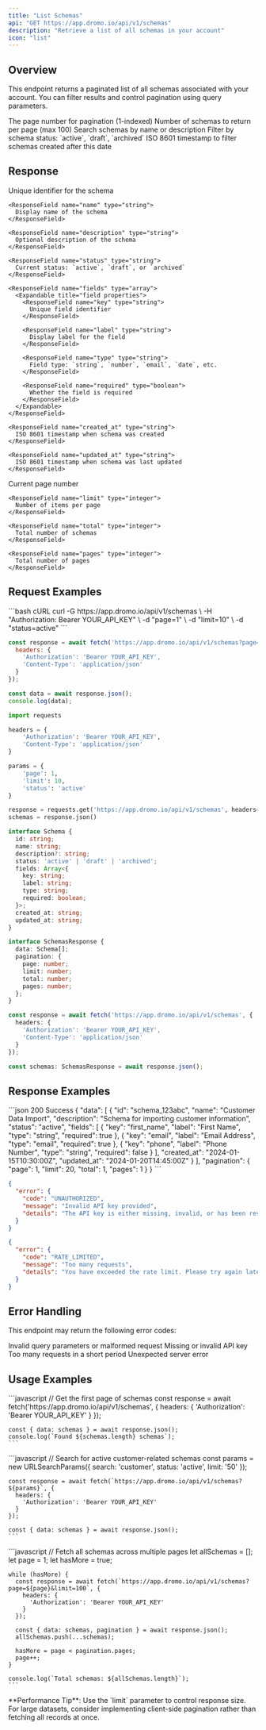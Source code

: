 ---
title: "List Schemas"
api: "GET https://app.dromo.io/api/v1/schemas"
description: "Retrieve a list of all schemas in your account"
icon: "list"
---

## Overview

This endpoint returns a paginated list of all schemas associated with your account. You can filter results and control pagination using query parameters.

<ParamField query="page" type="integer" default="1">
  The page number for pagination (1-indexed)
</ParamField>

<ParamField query="limit" type="integer" default="20">
  Number of schemas to return per page (max 100)
</ParamField>

<ParamField query="search" type="string">
  Search schemas by name or description
</ParamField>

<ParamField query="status" type="string">
  Filter by schema status: `active`, `draft`, `archived`
</ParamField>

<ParamField query="created_after" type="string">
  ISO 8601 timestamp to filter schemas created after this date
</ParamField>

## Response

<ResponseField name="data" type="array">
  <Expandable title="properties">
    <ResponseField name="id" type="string">
      Unique identifier for the schema
    </ResponseField>
    
    <ResponseField name="name" type="string">
      Display name of the schema
    </ResponseField>
    
    <ResponseField name="description" type="string">
      Optional description of the schema
    </ResponseField>
    
    <ResponseField name="status" type="string">
      Current status: `active`, `draft`, or `archived`
    </ResponseField>
    
    <ResponseField name="fields" type="array">
      <Expandable title="field properties">
        <ResponseField name="key" type="string">
          Unique field identifier
        </ResponseField>
        
        <ResponseField name="label" type="string">
          Display label for the field
        </ResponseField>
        
        <ResponseField name="type" type="string">
          Field type: `string`, `number`, `email`, `date`, etc.
        </ResponseField>
        
        <ResponseField name="required" type="boolean">
          Whether the field is required
        </ResponseField>
      </Expandable>
    </ResponseField>
    
    <ResponseField name="created_at" type="string">
      ISO 8601 timestamp when schema was created
    </ResponseField>
    
    <ResponseField name="updated_at" type="string">
      ISO 8601 timestamp when schema was last updated
    </ResponseField>
  </Expandable>
</ResponseField>

<ResponseField name="pagination" type="object">
  <Expandable title="pagination properties">
    <ResponseField name="page" type="integer">
      Current page number
    </ResponseField>
    
    <ResponseField name="limit" type="integer">
      Number of items per page
    </ResponseField>
    
    <ResponseField name="total" type="integer">
      Total number of schemas
    </ResponseField>
    
    <ResponseField name="pages" type="integer">
      Total number of pages
    </ResponseField>
  </Expandable>
</ResponseField>

## Request Examples

<CodeGroup>
```bash cURL
curl -G https://app.dromo.io/api/v1/schemas \
  -H "Authorization: Bearer YOUR_API_KEY" \
  -d "page=1" \
  -d "limit=10" \
  -d "status=active"
```

```javascript JavaScript
const response = await fetch('https://app.dromo.io/api/v1/schemas?page=1&limit=10&status=active', {
  headers: {
    'Authorization': 'Bearer YOUR_API_KEY',
    'Content-Type': 'application/json'
  }
});

const data = await response.json();
console.log(data);
```

```python Python
import requests

headers = {
    'Authorization': 'Bearer YOUR_API_KEY',
    'Content-Type': 'application/json'
}

params = {
    'page': 1,
    'limit': 10,
    'status': 'active'
}

response = requests.get('https://app.dromo.io/api/v1/schemas', headers=headers, params=params)
schemas = response.json()
```

```typescript TypeScript
interface Schema {
  id: string;
  name: string;
  description?: string;
  status: 'active' | 'draft' | 'archived';
  fields: Array<{
    key: string;
    label: string;
    type: string;
    required: boolean;
  }>;
  created_at: string;
  updated_at: string;
}

interface SchemasResponse {
  data: Schema[];
  pagination: {
    page: number;
    limit: number;
    total: number;
    pages: number;
  };
}

const response = await fetch('https://app.dromo.io/api/v1/schemas', {
  headers: {
    'Authorization': 'Bearer YOUR_API_KEY',
    'Content-Type': 'application/json'
  }
});

const schemas: SchemasResponse = await response.json();
```
</CodeGroup>

## Response Examples

<CodeGroup>
```json 200 Success
{
  "data": [
    {
      "id": "schema_123abc",
      "name": "Customer Data Import",
      "description": "Schema for importing customer information",
      "status": "active",
      "fields": [
        {
          "key": "first_name",
          "label": "First Name",
          "type": "string",
          "required": true
        },
        {
          "key": "email",
          "label": "Email Address",
          "type": "email",
          "required": true
        },
        {
          "key": "phone",
          "label": "Phone Number",
          "type": "string",
          "required": false
        }
      ],
      "created_at": "2024-01-15T10:30:00Z",
      "updated_at": "2024-01-20T14:45:00Z"
    }
  ],
  "pagination": {
    "page": 1,
    "limit": 20,
    "total": 1,
    "pages": 1
  }
}
```

```json 401 Unauthorized
{
  "error": {
    "code": "UNAUTHORIZED",
    "message": "Invalid API key provided",
    "details": "The API key is either missing, invalid, or has been revoked"
  }
}
```

```json 429 Rate Limited
{
  "error": {
    "code": "RATE_LIMITED",
    "message": "Too many requests",
    "details": "You have exceeded the rate limit. Please try again later."
  }
}
```
</CodeGroup>

## Error Handling

This endpoint may return the following error codes:

<ResponseField name="400" type="Bad Request">
  Invalid query parameters or malformed request
</ResponseField>

<ResponseField name="401" type="Unauthorized">
  Missing or invalid API key
</ResponseField>

<ResponseField name="429" type="Rate Limited">
  Too many requests in a short period
</ResponseField>

<ResponseField name="500" type="Internal Server Error">
  Unexpected server error
</ResponseField>

## Usage Examples

<Tabs>
  <Tab title="Basic Listing">
    ```javascript
    // Get the first page of schemas
    const response = await fetch('https://app.dromo.io/api/v1/schemas', {
      headers: {
        'Authorization': 'Bearer YOUR_API_KEY'
      }
    });
    
    const { data: schemas } = await response.json();
    console.log(`Found ${schemas.length} schemas`);
    ```
  </Tab>
  
  <Tab title="Search & Filter">
    ```javascript
    // Search for active customer-related schemas
    const params = new URLSearchParams({
      search: 'customer',
      status: 'active',
      limit: '50'
    });
    
    const response = await fetch(`https://app.dromo.io/api/v1/schemas?${params}`, {
      headers: {
        'Authorization': 'Bearer YOUR_API_KEY'
      }
    });
    
    const { data: schemas } = await response.json();
    ```
  </Tab>
  
  <Tab title="Pagination">
    ```javascript
    // Fetch all schemas across multiple pages
    let allSchemas = [];
    let page = 1;
    let hasMore = true;
    
    while (hasMore) {
      const response = await fetch(`https://app.dromo.io/api/v1/schemas?page=${page}&limit=100`, {
        headers: {
          'Authorization': 'Bearer YOUR_API_KEY'
        }
      });
      
      const { data: schemas, pagination } = await response.json();
      allSchemas.push(...schemas);
      
      hasMore = page < pagination.pages;
      page++;
    }
    
    console.log(`Total schemas: ${allSchemas.length}`);
    ```
  </Tab>
</Tabs>

<Note>
  **Performance Tip**: Use the `limit` parameter to control response size. For large datasets, consider implementing client-side pagination rather than fetching all records at once.
</Note> 